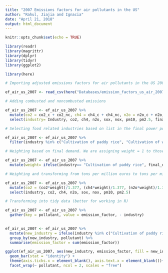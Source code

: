 ```yaml
---
title: "2007 Emissions factors for air pollutants in the US"
author: "Rahul, Jiajia and Ignacia"
date: "April 21, 2018"
output: html_document
---
```


```r
knitr::opts_chunk$set(echo = TRUE)

library(readr)
library(magrittr)
library(dplyr)
library(tidyr)
library(ggplot2)

library(here)

```


```r
# Importing adjusted emissions factors for air pollutants in the US 2007. This database is a part of Emission_factors_2007_2000.xlsx also in the Databases folder. This last one was built by Jiajia after multiplying the 2000 and 2007 EXIOBASES by their respective Leontief inverse matrix in matlab and transposing them in excel.

ef_air_us_2007 <- read_csv(here("Databases/emission_factors_us_air_2007.csv"))
```

```r

# Adding combusted and noncombusted emissions

ef_air_us_2007 <- ef_air_us_2007 %>% 
  mutate(co2 = co2_c + co2_nc, ch4 = ch4_c + ch4_nc, n2o = n2o_c + n2o_nc, sox = sox_c+sox_nc, nox= nox_c + nox_nc, pm10= pm10_c + pm10_nc, pm2.5= pm2.5_c + pm2.5_nc) %>% 
  select(industry= Industry, co2, ch4, n2o, sox, nox, pm10, pm2.5, final_demand)

# Selecting food related industries based on list in the final power point. There are also other food-related categories that we didn't include because they cannot be matched to CEX (Cultivation of plant-based fibers, Cultivation of crops nec, 	Animal products nec, 	Processing of Food products nec, 	Manufacture of tobacco products.)

ef_air_us_2007 <- ef_air_us_2007 %>% 
  filter(industry %in% c("Cultivation of paddy rice", "Cultivation of wheat", "Cultivation of cereal grains nec", "Processed rice", "Cattle farming","Processing of meat cattle", "Pigs farming", "Processing of meat pigs", "Poultry farming",   "Processing of meat poultry", "Meat animals nec","Production of meat products nec", "Manufacture of fish products", "Processing of dairy products", "Raw milk", "Cultivation of vegetables, fruit, nuts", "Cultivation of sugar cane, sugar beet", "Sugar refining", "Cultivation of oil seeds", "Processing vegetable oils and fats", "Manufacture of beverages", "Fishing, operating of fish hatcheries and fish farms; service activities incidental to fishing"))

# Weighting based on final demand. We are assigning weight = 1 to those categories that are not related to others in terms of supply chain and those that are related, are given a weight depending on their final demands.

ef_air_us_2007 <- ef_air_us_2007 %>% 
  mutate(weight= ifelse(industry== "Cultivation of paddy rice", final_demand/(final_demand + final_demand[industry== "Processed rice"]), ifelse(industry == "Processed rice", final_demand/(final_demand + final_demand[industry== "Cultivation of paddy rice"]), ifelse(industry== "Cattle farming", final_demand/(final_demand + final_demand[industry== "Processing of meat cattle"]), ifelse(industry== "Processing of meat cattle", final_demand/(final_demand + final_demand[industry== "Cattle farming"]), ifelse(industry== "Pigs farming", final_demand/(final_demand + final_demand[industry== "Processing of meat pigs"]), ifelse(industry== "Processing of meat pigs", final_demand/(final_demand + final_demand[industry== "Pigs farming"]), ifelse(industry== "Poultry farming", final_demand/(final_demand + final_demand[industry== "Processing of meat poultry"]), ifelse(industry== "Processing of meat poultry", final_demand/(final_demand + final_demand[industry== "Poultry farming"]), ifelse(industry== "Processing of dairy products", final_demand/(final_demand + final_demand[industry== "Raw milk"]), ifelse(industry== "Raw milk", final_demand/(final_demand + final_demand[industry== "Processing of dairy products"]),ifelse(industry== "Fishing, operating of fish hatcheries and fish farms; service activities incidental to fishing", final_demand/(final_demand + final_demand[industry== "Manufacture of fish products"]), ifelse(industry== "Manufacture of fish products", final_demand/(final_demand + final_demand[industry== "Fishing, operating of fish hatcheries and fish farms; service activities incidental to fishing"]), ifelse(industry== "Processing vegetable oils and fats", final_demand/(final_demand + final_demand[industry== "Cultivation of oil seeds"]), ifelse(industry== "Cultivation of oil seeds", final_demand/(final_demand + final_demand[industry== "Processing vegetable oils and fats"]), ifelse(industry== "Cultivation of sugar cane, sugar beet", final_demand/(final_demand + final_demand[industry== "Sugar refining"]), ifelse(industry== "Sugar refining", final_demand/(final_demand + final_demand[industry== "Cultivation of sugar cane, sugar beet"]), ifelse(industry== "Production of meat products nec", final_demand/(final_demand + final_demand[industry== "Meat animals nec"]),ifelse(industry== "Meat animals nec" , final_demand/(final_demand + final_demand[industry== "Production of meat products nec"]), 1 )))))))))))))))))))

# Weighting and transforming from tons per million euros to tons per million dolars

ef_air_us_2007 <- ef_air_us_2007 %>% 
  mutate(co2 = (co2*weight)/1.377, (ch4*weight)/1.377, (n2o*weight)/1.377, (sox*weight)/1.377, (nox*weight)/1.377, (pm10*weight)/1.377, (pm2.5*weight)/1.377) %>% 
  select(industry, co2, ch4, n2o, sox, nox, pm10, pm2.5)

# Transforming into tidy data (better for working in R)

ef_air_us_2007 <- ef_air_us_2007 %>% 
  gather(key = pollutant, value = emission_factor, - industry) 
  
```


```r

ef_air_us_2007 <- ef_air_us_2007 %>% 
  mutate(new_industry = ifelse(industry %in% c("Cultivation of paddy rice", "Cultivation of wheat", "Cultivation of cereal grains nec","Processed rice"), "cereal", ifelse( industry %in% c("Cattle farming","Processing of meat cattle"), "beef", ifelse(industry %in% c("Pigs farming", "Processing of meat pigs"), "pork", ifelse(industry %in% c("Poultry farming",   "Processing of meat poultry"), "poultry", ifelse(industry %in% c("Meat animals nec","Production of meat products nec"), "meat_other", ifelse(industry %in% c("Manufacture of fish products", "Fishing, operating of fish hatcheries and fish farms; service activities incidental to fishing"), "fish", ifelse(industry %in% c("Processing of dairy products", "Raw milk"), "dairy", ifelse(industry %in% c("Cultivation of vegetables, fruit, nuts"), "vegs", ifelse(industry %in% c("Cultivation of sugar cane, sugar beet", "Sugar refining"), "sugar", ifelse(industry %in% c("Cultivation of oil seeds", "Processing vegetable oils and fats"), "oil", ifelse(industry %in% c("Manufacture of beverages"), "beverages",0)))))))))))) %>% 
  group_by(new_industry, pollutant) %>% 
  summarise(emission_factor = sum(emission_factor))


```

```r

ggplot(ef_air_us_2007, aes(new_industry, emission_factor, fill = new_industry)) +
  geom_bar(stat = "identity") +
  theme(axis.ticks.x = element_blank(), axis.text.x = element_blank())+
  facet_wrap(~ pollutant, ncol = 2, scales = "free") 

```


